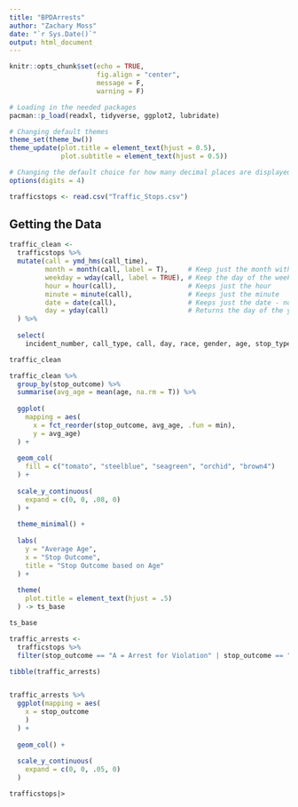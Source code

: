 ---
title: "BPDArrests"
author: "Zachary Moss"
date: "`r Sys.Date()`"
output: html_document
---

```{r setup, include=FALSE}
knitr::opts_chunk$set(echo = TRUE,
                      fig.align = "center",
                      message = F,
                      warning = F)

# Loading in the needed packages
pacman::p_load(readxl, tidyverse, ggplot2, lubridate)

# Changing default themes
theme_set(theme_bw())
theme_update(plot.title = element_text(hjust = 0.5),
             plot.subtitle = element_text(hjust = 0.5))

# Changing the default choice for how many decimal places are displayed
options(digits = 4)

trafficstops <- read.csv("Traffic_Stops.csv")
```

## Getting the Data


```{r data cleaning}
traffic_clean <- 
  trafficstops %>% 
  mutate(call = ymd_hms(call_time),
         month = month(call, label = T),     # Keep just the month with the name of month (label = T)
         weekday = wday(call, label = TRUE), # Keep the day of the week with name
         hour = hour(call),                  # Keeps just the hour
         minute = minute(call),              # Keeps just the minute    
         date = date(call),                  # Keeps just the date - no time
         day = yday(call)                    # Returns the day of the year (Dec 31st = 365)
  ) %>% 
  
  select(
    incident_number, call_type, call, day, race, gender, age, stop_type, stop_outcome, veh_state, count_tickets, count_warnings, search, search_type, arrest, arrest_warrant)

traffic_clean
```


```{r race and age}
traffic_clean %>% 
  group_by(stop_outcome) %>% 
  summarise(avg_age = mean(age, na.rm = T)) %>% 
  
  ggplot(
    mapping = aes(
      x = fct_reorder(stop_outcome, avg_age, .fun = min),
      y = avg_age)
  ) + 
  
  geom_col(
    fill = c("tomato", "steelblue", "seagreen", "orchid", "brown4")
  ) +
  
  scale_y_continuous(
    expand = c(0, 0, .08, 0)
  ) +
  
  theme_minimal() +
  
  labs(
    y = "Average Age",
    x = "Stop Outcome",
    title = "Stop Outcome based on Age"
  ) +
  
  theme(
    plot.title = element_text(hjust = .5)
  ) -> ts_base

ts_base
```

```{r arrests or tickets = true}
traffic_arrests <- 
  trafficstops %>% 
  filter(stop_outcome == "A = Arrest for Violation" | stop_outcome == "T = Ticket" )

tibble(traffic_arrests)


traffic_arrests %>% 
  ggplot(mapping = aes(
    x = stop_outcome
    )
  ) +
  
  geom_col() +
  
  scale_y_continuous(
    expand = c(0, 0, .05, 0)
  )

```
```{state}
trafficstops|>
  



```

